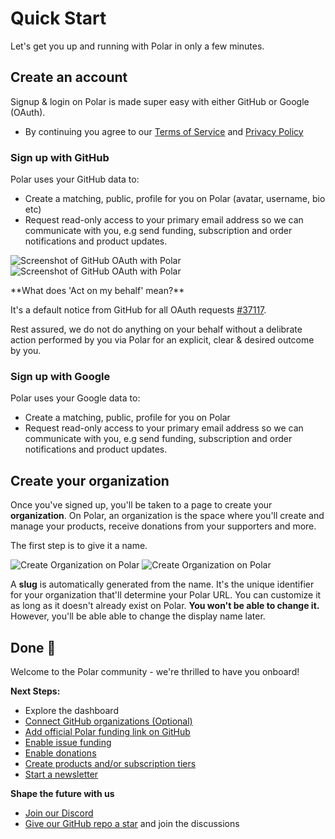 
# Quick Start

Let's get you up and running with Polar in only a few minutes.

## Create an account

Signup & login on Polar is made super easy with either GitHub or Google (OAuth).

<div className="not-prose text-center">
  <GetStartedButton />
</div>

- By continuing you agree to our [Terms of Service](/legal/terms) and [Privacy Policy](/legal/privacy)

### Sign up with GitHub

Polar uses your GitHub data to:

- Create a matching, public, profile for you on Polar (avatar, username, bio etc)
- Request read-only access to your primary email address so we can communicate with you, e.g send funding, subscription and order notifications and product updates.

![Screenshot of GitHub OAuth with Polar](./gh-auth.light.jpg)
![Screenshot of GitHub OAuth with Polar](./gh-auth.dark.jpg)

<BrowserCallout type="IMPORTANT">
**What does 'Act on my behalf' mean?**

It's a default notice from GitHub for all OAuth requests [#37117](https://github.com/orgs/community/discussions/37117).

Rest assured, we do not do anything on your behalf without a delibrate action
performed by you via Polar for an explicit, clear & desired outcome by you.

</BrowserCallout>

### Sign up with Google

Polar uses your Google data to:

- Create a matching, public, profile for you on Polar
- Request read-only access to your primary email address so we can communicate with you, e.g send funding, subscription and order notifications and product updates.

## Create your organization

Once you've signed up, you'll be taken to a page to create your **organization**. On Polar, an organization is the space where you'll create and manage your products, receive donations from your supporters and more.

The first step is to give it a name.

![Create Organization on Polar](./create-organization.light.png)
![Create Organization on Polar](./create-organization.dark.png)

A **slug** is automatically generated from the name. It's the unique identifier for your organization that'll determine your Polar URL. You can customize it as long as it doesn't already exist on Polar. **You won't be able to change it.** However, you'll be able able to change the display name later.

## Done 🎉

Welcome to the Polar community - we're thrilled to have you onboard!

**Next Steps:**

- Explore the dashboard
- [Connect GitHub organizations (Optional)](/docs/github/install)
- [Add official Polar funding link on GitHub](/docs/github/funding-yaml)
- [Enable issue funding](/docs/issue-funding)
- [Enable donations](/docs/donations)
- [Create products and/or subscription tiers](/docs/products)
- [Start a newsletter](/docs/newsletters)

**Shape the future with us**

- [Join our Discord](https://discord.gg/BZw96tszTX)
- [Give our GitHub repo a star](https://github.com/polarsource/polar) and join the discussions
